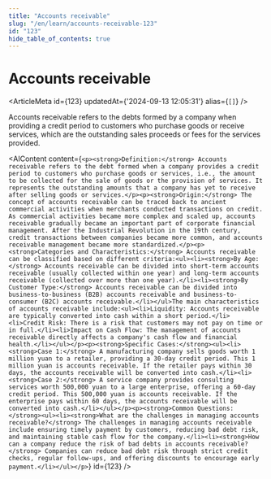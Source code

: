 ```yaml
---
title: "Accounts receivable"
slug: "/en/learn/accounts-receivable-123"
id: "123"
hide_table_of_contents: true
---
```



# Accounts receivable

<ArticleMeta id={123} updatedAt={'2024-09-13 12:05:31'} alias={`[]`} />
<div className='border-solid border-b border-t-0 my-4 border-[var(--ifm-color-gray-300)]' />

Accounts receivable refers to the debts formed by a company when providing a credit period to customers who purchase goods or receive services, which are the outstanding sales proceeds or fees for the services provided.

<AIContent content={`<p><strong>Definition:</strong> Accounts receivable refers to the debt formed when a company provides a credit period to customers who purchase goods or services, i.e., the amount to be collected for the sale of goods or the provision of services. It represents the outstanding amounts that a company has yet to receive after selling goods or services.</p><p><strong>Origin:</strong> The concept of accounts receivable can be traced back to ancient commercial activities when merchants conducted transactions on credit. As commercial activities became more complex and scaled up, accounts receivable gradually became an important part of corporate financial management. After the Industrial Revolution in the 19th century, credit transactions between companies became more common, and accounts receivable management became more standardized.</p><p><strong>Categories and Characteristics:</strong> Accounts receivable can be classified based on different criteria:<ul><li><strong>By Age:</strong> Accounts receivable can be divided into short-term accounts receivable (usually collected within one year) and long-term accounts receivable (collected over more than one year).</li><li><strong>By Customer Type:</strong> Accounts receivable can be divided into business-to-business (B2B) accounts receivable and business-to-consumer (B2C) accounts receivable.</li></ul>The main characteristics of accounts receivable include:<ul><li>Liquidity: Accounts receivable are typically converted into cash within a short period.</li><li>Credit Risk: There is a risk that customers may not pay on time or in full.</li><li>Impact on Cash Flow: The management of accounts receivable directly affects a company's cash flow and financial health.</li></ul></p><p><strong>Specific Cases:</strong><ul><li><strong>Case 1:</strong> A manufacturing company sells goods worth 1 million yuan to a retailer, providing a 30-day credit period. This 1 million yuan is accounts receivable. If the retailer pays within 30 days, the accounts receivable will be converted into cash.</li><li><strong>Case 2:</strong> A service company provides consulting services worth 500,000 yuan to a large enterprise, offering a 60-day credit period. This 500,000 yuan is accounts receivable. If the enterprise pays within 60 days, the accounts receivable will be converted into cash.</li></ul></p><p><strong>Common Questions:</strong><ul><li><strong>What are the challenges in managing accounts receivable?</strong> The challenges in managing accounts receivable include ensuring timely payment by customers, reducing bad debt risk, and maintaining stable cash flow for the company.</li><li><strong>How can a company reduce the risk of bad debts in accounts receivable?</strong> Companies can reduce bad debt risk through strict credit checks, regular follow-ups, and offering discounts to encourage early payment.</li></ul></p>`} id={123} />
